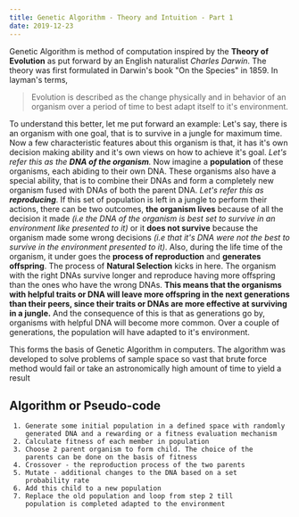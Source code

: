 ---
title: Genetic Algorithm - Theory and Intuition - Part 1 
date: 2019-12-23
---

Genetic Algorithm is method of computation inspired by the **Theory of Evolution** as put forward by an English naturalist *Charles Darwin*.
The theory was first formulated in Darwin's book "On the Species" in 1859. In layman's terms,

> Evolution is described as the change physically and in behavior of  an
> organism over a period of time to best adapt itself to it's
> environment.


To understand this better, let me put forward an example: 
Let's say, there is an organism with one goal, that is to survive in a jungle for maximum time.
Now a few characteristic features about this organism is that, it has it's own decision making ability and it's own views on how to achieve it's goal. *Let's refer this as the **DNA of the organism**.*
Now imagine a **population** of these organisms, each abiding to their own DNA. 
These organisms also have a special ability, that is to combine their DNAs and form a completely new organism fused with DNAs of both the parent DNA. *Let's refer this as **reproducing***.
If this set of population is left in a jungle to perform their actions, there can be two outcomes, **the organism lives** because of all the decision it made *(i.e the DNA of the organism is best set to survive in an environment like presented to it)* or it **does not survive** because the organism made some wrong decisions *(i.e that it's DNA were not the best to survive in the environment presented to it)*.
Also, during the life time of the organism, it under goes the **process of reproduction** and **generates offspring**. 
The process of **Natural Selection** kicks in here. The organism with the right DNAs survive longer and reproduce having more offspring than the ones who have the wrong DNAs. **This means that the organisms with helpful traits or DNA will leave more offspring in the next generations than their peers, since their traits or DNAs are more effective at surviving in a jungle.**
And the consequence of this is that as generations go by, organisms with helpful DNA will become more common. Over a couple of generations, the population will have adapted to it's environment. 


This forms the basis of Genetic Algorithm in computers. The algorithm was developed to solve problems of sample space so vast that brute force method would fail or take an astronomically high amount of time to yield a result

## Algorithm or Pseudo-code

     1. Generate some initial population in a defined space with randomly
        generated DNA and a rewarding or a fitness evaluation mechanism
     2. Calculate fitness of each member in population
     3. Choose 2 parent organism to form child. The choice of the 
        parents can be done on the basis of fitness
     4. Crossover - the reproduction process of the two parents
     5. Mutate - additional changes to the DNA based on a set 
        probability rate
     6. Add this child to a new population
     7. Replace the old population and loop from step 2 till 
        population is completed adapted to the environment	